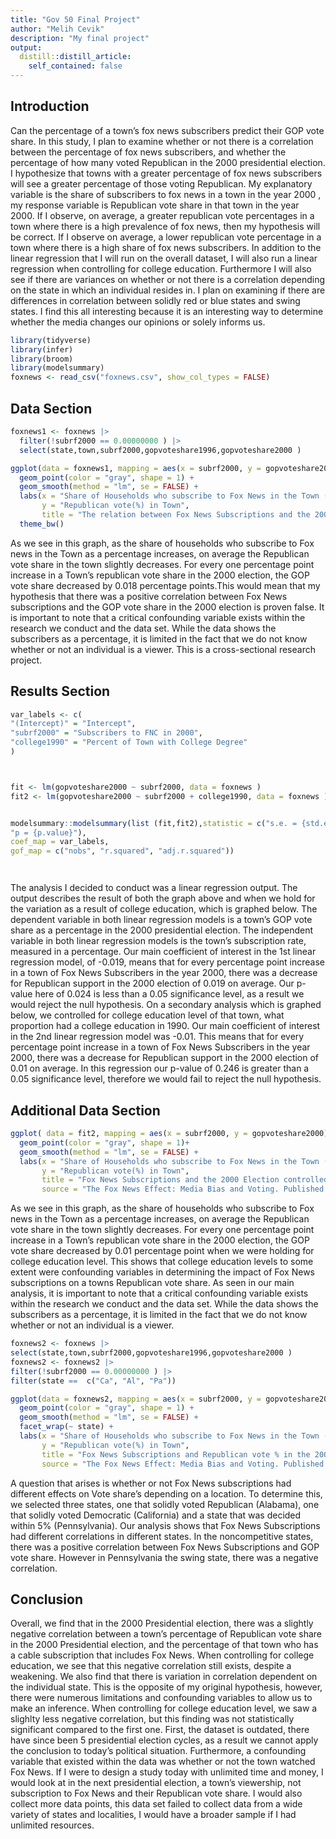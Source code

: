```yaml
---
title: "Gov 50 Final Project"
author: "Melih Cevik"
description: "My final project"
output:
  distill::distill_article:
    self_contained: false
---
```


## Introduction


  Can the percentage of a town's fox news subscribers predict their GOP vote share. In this study, I plan to examine whether or not there is a correlation between the percentage of fox news subscribers, and whether the percentage of how many voted Republican in the 2000 presidential election. I hypothesize that towns with a greater percentage of fox news subscribers will see a greater percentage of those voting Republican. My explanatory variable is the share of subscribers to fox news in a town in the year 2000 , my response variable is Republican vote share in that town in the year 2000. If I observe, on average, a greater republican vote percentages in a town where there is a high prevalence of fox news, then my hypothesis will be correct. If I observe on average, a lower republican vote percentage in a town where there is a high share of fox news subscribers. 
  In addition to the linear regression that I will run on the overall dataset, I will also run a linear regression when controlling for college education. Furthermore I will also see if there are variances on whether or not there is a correlation depending on the state in which an individual resides in. I plan on examining if there are differences in correlation between solidly red or blue states and swing states. I find this all interesting because it is an interesting way to determine whether the media changes our opinions or solely informs us.

```r
library(tidyverse)
library(infer)
library(broom)
library(modelsummary)
foxnews <- read_csv("foxnews.csv", show_col_types = FALSE)
```



## Data Section

```r
foxnews1 <- foxnews |> 
  filter(!subrf2000 == 0.00000000 ) |>
  select(state,town,subrf2000,gopvoteshare1996,gopvoteshare2000 ) 

ggplot(data = foxnews1, mapping = aes(x = subrf2000, y = gopvoteshare2000)) + 
  geom_point(color = "gray", shape = 1) +  
  geom_smooth(method = "lm", se = FALSE) +  
  labs(x = "Share of Households who subscribe to Fox News in the Town (as a percent)",
       y = "Republican vote(%) in Town",
       title = "The relation between Fox News Subscriptions and the 2000 Presidential Election",source = "The Fox News Effect: Media Bias and Voting. Published in the Quarterly Journal of Economics") +
  theme_bw()

```
  As we see in this graph, as the share of households who subscribe to Fox news in the Town as a percentage increases, on average the Republican vote share in the town slightly decreases. For every one percentage point increase in a Town's republican vote share in the 2000 election, the GOP vote share decreased by 0.018 percentage points.This would mean that my hypothesis that there was a positive correlation between Fox News subscriptions and the GOP vote share in the 2000 election is proven false.
  It is important to note that a critical confounding variable exists within the research we conduct and the data set. While the data shows the subscribers as a percentage, it is limited in the fact that we do not know whether or not an individual is a viewer. This is a cross-sectional research project. 


## Results Section
```r
var_labels <- c(
"(Intercept)" = "Intercept",
"subrf2000" = "Subscribers to FNC in 2000",
"college1990" = "Percent of Town with College Degree"
)



fit <- lm(gopvoteshare2000 ~ subrf2000, data = foxnews )
fit2 <- lm(gopvoteshare2000 ~ subrf2000 + college1990, data = foxnews )


modelsummary::modelsummary(list (fit,fit2),statistic = c("s.e. = {std.error}",
"p = {p.value}"),
coef_map = var_labels,
gof_map = c("nobs", "r.squared", "adj.r.squared"))




```

  The analysis I decided to conduct was a linear regression output. The output describes the result of both the graph above and when we hold for the variation as a result of college education, which is graphed below. The dependent variable in both linear regression models is a town's GOP vote share as a percentage in the 2000 presidential election. The independent variable in both linear regression models is the town's subscription rate, measured in a percentage. 
  Our main coefficient of interest in the 1st linear regression model, of -0.019, means that for every percentage point increase in a town of Fox News Subscribers in the year 2000, there was a decrease for Republican support in the 2000 election of 0.019 on average. Our p-value here of 0.024 is less than a 0.05 significance level, as a result we would reject the null hypothesis. 
  On a secondary analysis which is graphed below, we controlled for college education level of that town, what proportion had a college education in 1990. Our main coefficient of interest in the 2nd linear regression model was -0.01. This means that for every percentage point increase in a town of Fox News Subscribers in the year 2000, there was a decrease for Republican support in the 2000 election of 0.01 on average. In this regression our p-value of 0.246 is greater than a 0.05 significance level, therefore we would fail to reject the null hypothesis.
  

## Additional Data Section

```r
ggplot( data = fit2, mapping = aes(x = subrf2000, y = gopvoteshare2000)) + 
  geom_point(color = "gray", shape = 1)+  
  geom_smooth(method = "lm", se = FALSE) +  
  labs(x = "Share of Households who subscribe to Fox News in the Town (as a percent)",
       y = "Republican vote(%) in Town",
       title = "Fox News Subscriptions and the 2000 Election controlled for College Education",
       source = "The Fox News Effect: Media Bias and Voting. Published in the Quarterly Journal of Economics") +   theme_bw()
```
As we see in this graph, as the share of households who subscribe to Fox news in the Town as a percentage increases, on average the Republican vote share in the town slightly decreases. For every one percentage point increase in a Town's republican vote share in the 2000 election, the GOP vote share decreased by 0.01 percentage point when we were holding for college education level. This shows that college education levels to some extent were confounding variables in determining the impact of Fox News subscriptions on a towns Republican vote share.
  As seen in our main analysis, it is important to note that a critical confounding variable exists within the research we conduct and the data set. While the data shows the subscribers as a percentage, it is limited in the fact that we do not know whether or not an individual is a viewer. 




```r
foxnews2 <- foxnews |> 
select(state,town,subrf2000,gopvoteshare1996,gopvoteshare2000 ) 
foxnews2 <- foxnews2 |>
filter(!subrf2000 == 0.00000000 ) |>
filter(state ==  c("Ca", "Al", "Pa"))

ggplot(data = foxnews2, mapping = aes(x = subrf2000, y = gopvoteshare2000)) +
  geom_point(color = "gray", shape = 1) +  
  geom_smooth(method = "lm", se = FALSE) +
  facet_wrap(~ state) + 
  labs(x = "Share of Households who subscribe to Fox News in the Town (as a percent)",
       y = "Republican vote(%) in Town",
       title = "Fox News Subscriptions and Republican vote % in the 2000 Election",
       source = "The Fox News Effect: Media Bias and Voting. Published in the Quarterly Journal of Economics")
```
  A question that arises is whether or not Fox News subscriptions had different effects on Vote share's depending on a location. To determine this, we selected three states, one that solidly voted Republican (Alabama), one that solidly voted Democratic (California) and a state that was decided within 5% (Pennsylvania). Our analysis shows that Fox News Subscriptions had different correlations in different states. In the noncompetitive states, there was a positive correlation between Fox News Subscriptions and GOP vote share. However in Pennsylvania the swing state, there was a negative correlation. 




## Conclusion

  Overall, we find that in the 2000 Presidential election, there was a slightly negative correlation between a town's percentage of Republican vote share in the 2000 Presidential election, and the percentage of that town who has a cable subscription that includes Fox News. When controlling for college education, we see that this negative correlation still exists, despite a weakening. We also find that there is variation in correlation dependent on the individual state. This is the opposite of my original hypothesis, however, there were numerous limitations and confounding variables to allow us to make an inference. When controlling for college education level, we saw a slighlty less negative correlation, but this finding was not statistically significant compared to the first one.  First, the dataset is outdated, there have since been 5 presidential election cycles, as a result we cannot apply the conclusion to today's political situation. Furthermore, a confounding variable that existed within the data was whether or not the town watched Fox News. If I were to design a study today with unlimited time and money, I would look at in the next presidential election, a town's viewership, not subscription to Fox News and their Republican vote share. I would also collect more data points, this data set failed to collect data from a wide variety of states and localities, I would have a broader sample if I had unlimited resources. 




